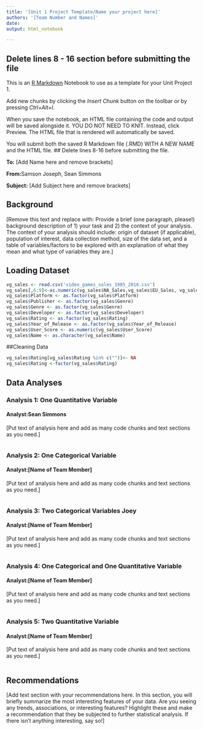 ```yaml
---
title: '[Unit 1 Project Template/Name your project here]'
authors: '[Team Number and Names]'
date: 
output: html_notebook

---
```

## Delete lines 8 - 16 section before submitting the file
This is an [R Markdown](http://rmarkdown.rstudio.com) Notebook to use as a template for your Unit Project 1.

Add new chunks by clicking the *Insert Chunk* button on the toolbar or by pressing *Ctrl+Alt+I*.

When you save the notebook, an HTML file containing the code and output will be saved alongside it. YOU DO NOT NEED TO KNIT. Instead, click Preview. The HTML file that is rendered will automatically be saved.

You will submit both the saved R Markdown file (.RMD) WITH A NEW NAME and the HTML file.
## Delete lines 8-16 before submitting the file.

**To:** [Add Name here and remove brackets]

**From:**Samson Joseph, Sean Simmons

**Subject:** [Add Subject here and remove brackets]


## Background
[Remove this text and replace with:  Provide a brief (one paragraph, please!) background description of 1) your task and 2) the context of your analysis. The context of your analysis should include: origin of dataset (if applicable), population of interest, data collection method, size of the data set, and a table of variables/factors to be explored with an explanation of what they mean and what type of variables they are.]

## Loading Dataset
```r
vg_sales <- read.csv('video_games_sales_1985_2016.csv')
vg_sales[,6:9]<-as.numeric(vg_sales$NA_Sales,vg_sales$EU_Sales, vg_sales$JP_Sales, vg_sales$Other_Sales)
vg_sales$Platform <- as.factor(vg_sales$Platform)
vg_sales$Publisher <- as.factor(vg_sales$Genre)
vg_sales$Genre <- as.factor(vg_sales$Genre)
vg_sales$Developer <- as.factor(vg_sales$Developer)
vg_sales$Rating <- as.factor(vg_sales$Rating)
vg_sales$Year_of_Release <- as.factor(vg_sales$Year_of_Release)
vg_sales$User_Score <- as.numeric(vg_sales$User_Score)
vg_sales$Name <- as.character(vg_sales$Name)
```

##Cleaning Data
```r
vg_sales$Rating[vg_sales$Rating %in% c("")]<- NA
vg_sales$Rating <-factor(vg_sales$Rating)
```


## Data Analyses

### Analysis 1: One Quantitative Variable
#### Analyst:Sean Simmons

[Put text of analysis here and add as many code chunks and text sections as you need.]

```r

```



### Analysis 2: One Categorical Variable
#### Analyst:[Name of Team Member]

[Put text of analysis here and add as many code chunks and text sections as you need.]


```r

```




### Analysis 3: Two Categorical Variables Joey
#### Analyst:[Name of Team Member]

[Put text of analysis here and add as many code chunks and text sections as you need.]

```r

```




### Analysis 4: One Categorical and One Quantitative Variable
#### Analyst:[Name of Team Member]

[Put text of analysis here and add as many code chunks and text sections as you need.]

```r

```




### Analysis 5: Two Quantitative Variable
#### Analyst:[Name of Team Member]

[Put text of analysis here and add as many code chunks and text sections as you need.]

```r

```





## Recommendations

[Add text section with your recommendations here. In this section, you will briefly summarize the most interesting features of your data. Are you seeing any trends, associations, or interesting features? Highlight these and make a recommendation that they be subjected to further statistical analysis. If there isn’t anything interesting, say so!]
